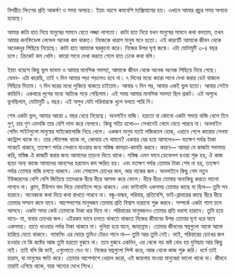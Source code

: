 বিপরীত লিংগের প্রতি আকর্ষণ ও সময় অপচয়। ইয়াং বয়সে কমবেশি ম্যক্সিমামের হয়। এখানে আমার প্রচুর সময় অপচয় হয়েছে।

আমার কাটা হাত নিয়ে মানুষের সামনে যেতে লজ্জা লাগতো। কাটা হাত নিয়ে যখন মানুষের সামনে কথা বলতাম, তখন আমার কনফিডেন্স লেভেল অনেক কম থাকত। নিজেকে খারাপ মানুষ মনে হতো। এই কারণটি আমাকে জীবন থেকে অনেকদূর পিছিয়ে নিয়েছে।
কাটা হাত আমাকে ঘরকুনো করে। নিজের উপর ঘৃণা জন্মে। এটা মোটামুটি ৩-৪ বছর চলে। ক্রিকেট কম খেলি। কারো সাথে দেখা করতে গেলে হাত ঢেকে কথা বলি।

ইয়াং বয়েসে কিছু ভুল ভাবনা ও আমার মানসিক সমস্যা, আমাকে জীবন থেকে অনেক অনেক পিছিয়ে নিয়ে গেছে। যেমন- এটা করেছি, তাই ৭ দিন আমার পড়া পড়লেও হবে না। ৭ দিনের মধ্যে কারো সাথে দেখা করার ডেট থাকলে পিছিয়ে দিতাম। ৭ দিন ঘরের মধ্যে লুকিয়ে থাকতে চাইতাম। আবার ৭ দিন পর, আবার একই ভুল হতো। আবার সেইম কাহিনি। একবারে লুপের মধ্যে আটকে পড়ে গেছিলাম। এই সময় আমার মানসিক সমস্যা ছিল প্রকট। এই অসুখে ভুগছিলাম, মোটামুটি ২ বছর। এই অসুখ যেটা পরিবারকে খুলে বলতে পারি নি।

শেষ একটা ভুল, আমার আরো ২ বছর খেয়ে নিয়েছে। অনলাইন বাজি।
হয়তো বা কোনো একটা সময়ে বাজি খেলে তিন গুণ, চার গুণ এমনকি তার বেশি লাভ করে ফেলবে। কিন্তু সত্যি হলো— সেখানেই থেমে যেতে পারবে না।
অনলাইন গেমিং সাইটগুলো মানুষের সাইকোলোজি নিয়ে খেলে। একজন মানুষ যতই লজিক্যাল হোক, এখানে গেলে কারোর সেলফ কন্ট্রোল থাকে না। তার স্টোপেজ থাকে না, কোথায় সে থামবে? একবার বের হয়ে আসলেও— যতক্ষণ পর্যন্ত টাকা পকেটে থাকবে, ততক্ষণ পর্যন্ত সেখানে যাওয়ার জন্য মস্তিষ্ক কামড়া-কামড়ি করবে। কারণ— আমরা যে কাজটা সবসময় করি, মস্তিষ্ক ঐ কাজটি করার জন্য আমাদের তাড়না দিতে থাকে। মস্তিষ্ক এমন ভাবে ডেভেলপ হওয়া শুরু হয়, ঐ কাজ ছাড়া অন্য কাজে আমাদের আনন্দের হরমোন কম ক্ষরিত হয়। এবং যতক্ষণ পর্যন্ত তোমার টাকা শেষ না হয়, ততক্ষণ পর্যন্ত তোমার বাজি চলতে থাকবে। এবং শেষমেস চোখের জল, আর নাকের জল।
অনলাইনে কিছু গেম নতুন ইউজারদের বেশি বেশি জিতিয়ে তাদেরকে ধীরে ধীরে আসক্ত করে ফেলে। ধীরে ধীরে তোমার অন্যকিছু করতে ভালো লাগবে না। ক্লাস, টিউশন বাদ দিয়ে মোবাইলে পড়ে থাকবে। এবং ফাইনালি একসময় তোমার কাছে যা ছিল— তুমি সব হারাবে।
অনেককে কথা দিয়ে কথা রাখতে পারবে না। বন্ধু-বান্ধব, পরিবার, প্রতিবেশি, ভাই-ব্রাদারের কাছে ধীরে ধীরে তোমার সম্মান কমে যাবে। আশেপাশের মানুষজন তোমার প্রতি বিশ্বাস হারানো শুরু করবে। সম্পর্কে একটা গ্যাপ চলে আসবে। একটা সময় কেউ তোমাকে টাকা ধার দিবে না। পরিবারের মানুষজনও তোমার প্রতি ভরসা হারাবে। তুমি হয়ে যাবে- মা, বাবার চোখের জল। এইরকম ভাবে চলতে থাকতে থাকতে নিজের জীবনের উপর তোমার ঘৃণা ধরে যাবে একসময়। হাতে খাওয়ার পর্যন্ত টাকা থাকবে না। দুনিয়া হয়ে যাবে, জাহান্নাম।
তোমার জীবনের স্বপ্নগুলো আস্তে আস্তে হারিয়ে যেতে থাকবে। গ্যাম্বলিং এর ঘোরে তুমিও টেরও পাবে না— তুমি আর তুমি নেই।
ভাই, পরিবারের চোখের জল হওয়ার যে কি কষ্টের আজ তুমি হয়তো বুঝবে না। তবে বুঝবে একদিন, এর থেকে বড় কষ্ট বোধ হয় দুনিয়ায় আর কিছু নাই। তাই বলি কি ভাই, এগুলোতে যেও না। নিজের স্বপ্নগুলো লিস্ট করে, আজ থেকে কাজ শুরু করি।
ধর্মে তাই হারাম, যা মানুষের ক্ষতি করে। তোমার আশেপাশে খেয়াল করো, এই জায়গায় যাওয়া মানুষেরা ভালো থাকে না। জীবনে তারাই এগিয়ে থাকে, যারা অন্যের দেখে শিখে।

